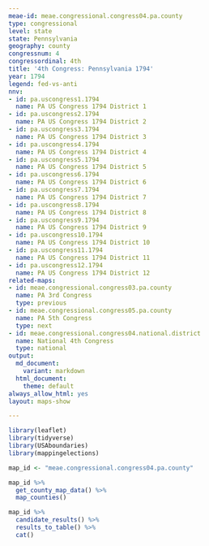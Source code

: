 ```yaml
---
meae-id: meae.congressional.congress04.pa.county
type: congressional
level: state
state: Pennsylvania
geography: county
congressnum: 4
congressordinal: 4th
title: '4th Congress: Pennsylvania 1794'
year: 1794
legend: fed-vs-anti
nnv:
- id: pa.uscongress1.1794
  name: PA US Congress 1794 District 1
- id: pa.uscongress2.1794
  name: PA US Congress 1794 District 2
- id: pa.uscongress3.1794
  name: PA US Congress 1794 District 3
- id: pa.uscongress4.1794
  name: PA US Congress 1794 District 4
- id: pa.uscongress5.1794
  name: PA US Congress 1794 District 5
- id: pa.uscongress6.1794
  name: PA US Congress 1794 District 6
- id: pa.uscongress7.1794
  name: PA US Congress 1794 District 7
- id: pa.uscongress8.1794
  name: PA US Congress 1794 District 8
- id: pa.uscongress9.1794
  name: PA US Congress 1794 District 9
- id: pa.uscongress10.1794
  name: PA US Congress 1794 District 10
- id: pa.uscongress11.1794
  name: PA US Congress 1794 District 11
- id: pa.uscongress12.1794
  name: PA US Congress 1794 District 12
related-maps:
- id: meae.congressional.congress03.pa.county
  name: PA 3rd Congress
  type: previous
- id: meae.congressional.congress05.pa.county
  name: PA 5th Congress
  type: next
- id: meae.congressional.congress04.national.district
  name: National 4th Congress
  type: national
output:
  md_document:
    variant: markdown
  html_document:
    theme: default
always_allow_html: yes
layout: maps-show

---
```


```r
library(leaflet)
library(tidyverse)
library(USAboundaries)
library(mappingelections)

map_id <- "meae.congressional.congress04.pa.county"
```

<div class="map">

```r
map_id %>%
  get_county_map_data() %>%
  map_counties()
```

</div>

<div class="results-table">

```r
map_id %>%
  candidate_results() %>%
  results_to_table() %>%
  cat()
```

</div>